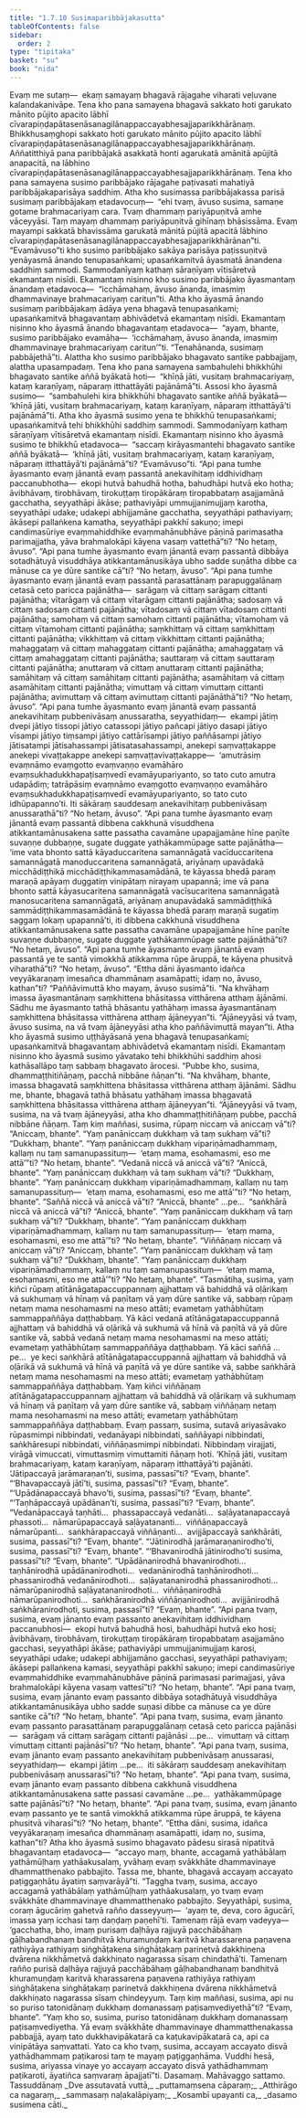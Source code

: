 ```yaml
---
title: "1.7.10 Susimaparibbājakasutta"
tableOfContents: false
sidebar:
  order: 2
type: "tipitaka"
basket: "su"
book: "nida"
---
```



<DynamicBreadcrumb />

<Division number="70" book="nida">

<Paragraph number="518" book="nida">
Evaṃ me sutaṃ—  ekaṃ samayaṃ bhagavā rājagahe viharati veḷuvane kalandakanivāpe. Tena kho pana samayena bhagavā sakkato hoti garukato mānito pūjito apacito lābhī cīvarapiṇḍapātasenāsanagilānappaccayabhesajjaparikkhārānaṃ. Bhikkhusaṃghopi sakkato hoti garukato mānito pūjito apacito lābhī cīvarapiṇḍapātasenāsanagilānappaccayabhesajjaparikkhārānaṃ. Aññatitthiyā pana paribbājakā asakkatā honti agarukatā amānitā apūjitā anapacitā, na lābhino cīvarapiṇḍapātasenāsanagilānappaccayabhesajjaparikkhārānaṃ.
</Paragraph>

<Paragraph number="519" book="nida">
Tena kho pana samayena susimo paribbājako rājagahe paṭivasati mahatiyā paribbājakaparisāya saddhiṃ. Atha kho susimassa paribbājakassa parisā susimaṃ paribbājakaṃ etadavocuṃ—  “ehi tvaṃ, āvuso susima, samaṇe gotame brahmacariyaṃ cara. Tvaṃ dhammaṃ pariyāpuṇitvā amhe vāceyyāsi. Taṃ mayaṃ dhammaṃ pariyāpuṇitvā gihīnaṃ bhāsissāma. Evaṃ mayampi sakkatā bhavissāma garukatā mānitā pūjitā apacitā lābhino cīvarapiṇḍapātasenāsanagilānappaccayabhesajjaparikkhārānan”ti. “Evamāvuso”ti kho susimo paribbājako sakāya parisāya paṭissuṇitvā yenāyasmā ānando tenupasaṅkami; upasaṅkamitvā āyasmatā ānandena saddhiṃ sammodi. Sammodanīyaṃ kathaṃ sāraṇīyaṃ vītisāretvā ekamantaṃ nisīdi. Ekamantaṃ nisinno kho susimo paribbājako āyasmantaṃ ānandaṃ etadavoca—  “icchāmahaṃ, āvuso ānanda, imasmiṃ dhammavinaye brahmacariyaṃ caritun”ti.
</Paragraph>

<Paragraph number="520" book="nida">
Atha kho āyasmā ānando susimaṃ paribbājakaṃ ādāya yena bhagavā tenupasaṅkami; upasaṅkamitvā bhagavantaṃ abhivādetvā ekamantaṃ nisīdi. Ekamantaṃ nisinno kho āyasmā ānando bhagavantaṃ etadavoca—  “ayaṃ, bhante, susimo paribbājako evamāha—  ‘icchāmahaṃ, āvuso ānanda, imasmiṃ dhammavinaye brahmacariyaṃ caritun’”ti. “Tenahānanda, susimaṃ pabbājethā”ti. Alattha kho susimo paribbājako bhagavato santike pabbajjaṃ, alattha upasampadaṃ.
</Paragraph>

<Paragraph number="521" book="nida">
Tena kho pana samayena sambahulehi bhikkhūhi bhagavato santike aññā byākatā hoti—  “khīṇā jāti, vusitaṃ brahmacariyaṃ, kataṃ karaṇīyaṃ, nāparaṃ itthattāyāti pajānāmā”ti. Assosi kho āyasmā susimo—  “sambahulehi kira bhikkhūhi bhagavato santike aññā byākatā—  ‘khīṇā jāti, vusitaṃ brahmacariyaṃ, kataṃ karaṇīyaṃ, nāparaṃ itthattāyā’ti pajānāmā”ti. Atha kho āyasmā susimo yena te bhikkhū tenupasaṅkami; upasaṅkamitvā tehi bhikkhūhi saddhiṃ sammodi. Sammodanīyaṃ kathaṃ sāraṇīyaṃ vītisāretvā ekamantaṃ nisīdi. Ekamantaṃ nisinno kho āyasmā susimo te bhikkhū etadavoca—  “saccaṃ kirāyasmantehi bhagavato santike aññā byākatā—  ‘khīṇā jāti, vusitaṃ brahmacariyaṃ, kataṃ karaṇīyaṃ, nāparaṃ itthattāyā’ti pajānāmā”ti? “Evamāvuso”ti.
</Paragraph>

<Paragraph number="522" book="nida">
“Api pana tumhe āyasmanto evaṃ jānantā evaṃ passantā anekavihitaṃ iddhividhaṃ paccanubhotha—  ekopi hutvā bahudhā hotha, bahudhāpi hutvā eko hotha; āvibhāvaṃ, tirobhāvaṃ, tirokuṭṭaṃ tiropākāraṃ tiropabbataṃ asajjamānā gacchatha, seyyathāpi ākāse; pathaviyāpi ummujjanimujjaṃ karotha, seyyathāpi udake; udakepi abhijjamāne gacchatha, seyyathāpi pathaviyaṃ; ākāsepi pallaṅkena kamatha, seyyathāpi pakkhī sakuṇo; imepi candimasūriye evaṃmahiddhike evaṃmahānubhāve pāṇinā parimasatha parimajjatha, yāva brahmalokāpi kāyena vasaṃ vattethā”ti? “No hetaṃ, āvuso”.
</Paragraph>

<Paragraph number="523" book="nida">
“Api pana tumhe āyasmanto evaṃ jānantā evaṃ passantā dibbāya sotadhātuyā visuddhāya atikkantamānusikāya ubho sadde suṇātha dibbe ca mānuse ca ye dūre santike cā”ti? “No hetaṃ, āvuso”.
</Paragraph>

<Paragraph number="524" book="nida">
“Api pana tumhe āyasmanto evaṃ jānantā evaṃ passantā parasattānaṃ parapuggalānaṃ cetasā ceto paricca pajānātha—  sarāgaṃ vā cittaṃ sarāgaṃ cittanti pajānātha; vītarāgaṃ vā cittaṃ vītarāgaṃ cittanti pajānātha; sadosaṃ vā cittaṃ sadosaṃ cittanti pajānātha; vītadosaṃ vā cittaṃ vītadosaṃ cittanti pajānātha; samohaṃ vā cittaṃ samohaṃ cittanti pajānātha; vītamohaṃ vā cittaṃ vītamohaṃ cittanti pajānātha; saṃkhittaṃ vā cittaṃ saṃkhittaṃ cittanti pajānātha; vikkhittaṃ vā cittaṃ vikkhittaṃ cittanti pajānātha; mahaggataṃ vā cittaṃ mahaggataṃ cittanti pajānātha; amahaggataṃ vā cittaṃ amahaggataṃ cittanti pajānātha; sauttaraṃ vā cittaṃ sauttaraṃ cittanti pajānātha; anuttaraṃ vā cittaṃ anuttaraṃ cittanti pajānātha; samāhitaṃ vā cittaṃ samāhitaṃ cittanti pajānātha; asamāhitaṃ vā cittaṃ asamāhitaṃ cittanti pajānātha; vimuttaṃ vā cittaṃ vimuttaṃ cittanti pajānātha; avimuttaṃ vā cittaṃ avimuttaṃ cittanti pajānāthā”ti? “No hetaṃ, āvuso”.
</Paragraph>

<Paragraph number="525" book="nida">
“Api pana tumhe āyasmanto evaṃ jānantā evaṃ passantā anekavihitaṃ pubbenivāsaṃ anussaratha, seyyathidaṃ—  ekampi jātiṃ dvepi jātiyo tissopi jātiyo catassopi jātiyo pañcapi jātiyo dasapi jātiyo vīsampi jātiyo tiṃsampi jātiyo cattārīsampi jātiyo paññāsampi jātiyo jātisatampi jātisahassampi jātisatasahassampi, anekepi saṃvaṭṭakappe anekepi vivaṭṭakappe anekepi saṃvaṭṭavivaṭṭakappe—  ‘amutrāsiṃ evaṃnāmo evaṃgotto evaṃvaṇṇo evamāhāro evaṃsukhadukkhapaṭisaṃvedī evamāyupariyanto, so tato cuto amutra udapādiṃ; tatrāpāsiṃ evaṃnāmo evaṃgotto evaṃvaṇṇo evamāhāro evaṃsukhadukkhapaṭisaṃvedī evamāyupariyanto, so tato cuto idhūpapanno’ti. Iti sākāraṃ sauddesaṃ anekavihitaṃ pubbenivāsaṃ anussarathā”ti? “No hetaṃ, āvuso”.
</Paragraph>

<Paragraph number="526" book="nida">
“Api pana tumhe āyasmanto evaṃ jānantā evaṃ passantā dibbena cakkhunā visuddhena atikkantamānusakena satte passatha cavamāne upapajjamāne hīne paṇīte suvaṇṇe dubbaṇṇe, sugate duggate yathākammūpage satte pajānātha—  ‘ime vata bhonto sattā kāyaduccaritena samannāgatā vacīduccaritena samannāgatā manoduccaritena samannāgatā, ariyānaṃ upavādakā micchādiṭṭhikā micchādiṭṭhikammasamādānā, te kāyassa bhedā paraṃ maraṇā apāyaṃ duggatiṃ vinipātaṃ nirayaṃ upapannā; ime vā pana bhonto sattā kāyasucaritena samannāgatā vacīsucaritena samannāgatā manosucaritena samannāgatā, ariyānaṃ anupavādakā sammādiṭṭhikā sammādiṭṭhikammasamādānā te kāyassa bhedā paraṃ maraṇā sugatiṃ saggaṃ lokaṃ upapannā’ti, iti dibbena cakkhunā visuddhena atikkantamānusakena satte passatha cavamāne upapajjamāne hīne paṇīte suvaṇṇe dubbaṇṇe, sugate duggate yathākammūpage satte pajānāthā”ti? “No hetaṃ, āvuso”.
</Paragraph>

<Paragraph number="527" book="nida">
“Api pana tumhe āyasmanto evaṃ jānantā evaṃ passantā ye te santā vimokkhā atikkamma rūpe āruppā, te kāyena phusitvā viharathā”ti? “No hetaṃ, āvuso”.
</Paragraph>

<Paragraph number="528" book="nida">
“Ettha dāni āyasmanto idañca veyyākaraṇaṃ imesañca dhammānaṃ asamāpatti; idaṃ no, āvuso, kathan”ti? “Paññāvimuttā kho mayaṃ, āvuso susimā”ti.
</Paragraph>

<Paragraph number="529" book="nida">
“Na khvāhaṃ imassa āyasmantānaṃ saṃkhittena bhāsitassa vitthārena atthaṃ ājānāmi. Sādhu me āyasmanto tathā bhāsantu yathāhaṃ imassa āyasmantānaṃ saṃkhittena bhāsitassa vitthārena atthaṃ ājāneyyan”ti. “Ājāneyyāsi vā tvaṃ, āvuso susima, na vā tvaṃ ājāneyyāsi atha kho paññāvimuttā mayan”ti.
</Paragraph>

<Paragraph number="530" book="nida">
Atha kho āyasmā susimo uṭṭhāyāsanā yena bhagavā tenupasaṅkami; upasaṅkamitvā bhagavantaṃ abhivādetvā ekamantaṃ nisīdi. Ekamantaṃ nisinno kho āyasmā susimo yāvatako tehi bhikkhūhi saddhiṃ ahosi kathāsallāpo taṃ sabbaṃ bhagavato ārocesi. “Pubbe kho, susima, dhammaṭṭhitiñāṇaṃ, pacchā nibbāne ñāṇan”ti.
</Paragraph>

<Paragraph number="531" book="nida">
“Na khvāhaṃ, bhante, imassa bhagavatā saṃkhittena bhāsitassa vitthārena atthaṃ ājānāmi. Sādhu me, bhante, bhagavā tathā bhāsatu yathāhaṃ imassa bhagavatā saṃkhittena bhāsitassa vitthārena atthaṃ ājāneyyan”ti. “Ājāneyyāsi vā tvaṃ, susima, na vā tvaṃ ājāneyyāsi, atha kho dhammaṭṭhitiñāṇaṃ pubbe, pacchā nibbāne ñāṇaṃ.
</Paragraph>

<Paragraph number="532" book="nida">
Taṃ kiṃ maññasi, susima, rūpaṃ niccaṃ vā aniccaṃ vā”ti? “Aniccaṃ, bhante”. “Yaṃ panāniccaṃ dukkhaṃ vā taṃ sukhaṃ vā”ti? “Dukkhaṃ, bhante”. “Yaṃ panāniccaṃ dukkhaṃ vipariṇāmadhammaṃ, kallaṃ nu taṃ samanupassituṃ—  ‘etaṃ mama, esohamasmi, eso me attā’”ti? “No hetaṃ, bhante”. “Vedanā niccā vā aniccā vā”ti? “Aniccā, bhante”. “Yaṃ panāniccaṃ dukkhaṃ vā taṃ sukhaṃ vā”ti? “Dukkhaṃ, bhante”. “Yaṃ panāniccaṃ dukkhaṃ vipariṇāmadhammaṃ, kallaṃ nu taṃ samanupassituṃ—  ‘etaṃ mama, esohamasmi, eso me attā’”ti? “No hetaṃ, bhante”. “Saññā niccā vā aniccā vā”ti? “Aniccā, bhante” …pe…  “saṅkhārā niccā vā aniccā vā”ti? “Aniccā, bhante”. “Yaṃ panāniccaṃ dukkhaṃ vā taṃ sukhaṃ vā”ti? “Dukkhaṃ, bhante”. “Yaṃ panāniccaṃ dukkhaṃ vipariṇāmadhammaṃ, kallaṃ nu taṃ samanupassituṃ—  ‘etaṃ mama, esohamasmi, eso me attā’”ti? “No hetaṃ, bhante”. “Viññāṇaṃ niccaṃ vā aniccaṃ vā”ti? “Aniccaṃ, bhante”. “Yaṃ panāniccaṃ dukkhaṃ vā taṃ sukhaṃ vā”ti? “Dukkhaṃ, bhante”. “Yaṃ panāniccaṃ dukkhaṃ vipariṇāmadhammaṃ, kallaṃ nu taṃ samanupassituṃ—  ‘etaṃ mama, esohamasmi, eso me attā’”ti? “No hetaṃ, bhante”.
</Paragraph>

<Paragraph number="533" book="nida">
“Tasmātiha, susima, yaṃ kiñci rūpaṃ atītānāgatapaccuppannaṃ ajjhattaṃ vā bahiddhā vā oḷārikaṃ vā sukhumaṃ vā hīnaṃ vā paṇītaṃ vā yaṃ dūre santike vā, sabbaṃ rūpaṃ netaṃ mama nesohamasmi na meso attāti; evametaṃ yathābhūtaṃ sammappaññāya daṭṭhabbaṃ. Yā kāci vedanā atītānāgatapaccuppannā ajjhattaṃ vā bahiddhā vā oḷārikā vā sukhumā vā hīnā vā paṇītā vā yā dūre santike vā, sabbā vedanā netaṃ mama nesohamasmi na meso attāti; evametaṃ yathābhūtaṃ sammappaññāya daṭṭhabbaṃ. Yā kāci saññā …pe…  ye keci saṅkhārā atītānāgatapaccuppannā ajjhattaṃ vā bahiddhā vā oḷārikā vā sukhumā vā hīnā vā paṇītā vā ye dūre santike vā, sabbe saṅkhārā netaṃ mama nesohamasmi na meso attāti; evametaṃ yathābhūtaṃ sammappaññāya daṭṭhabbaṃ. Yaṃ kiñci viññāṇaṃ atītānāgatapaccuppannaṃ ajjhattaṃ vā bahiddhā vā oḷārikaṃ vā sukhumaṃ vā hīnaṃ vā paṇītaṃ vā yaṃ dūre santike vā, sabbaṃ viññāṇaṃ netaṃ mama nesohamasmi na meso attāti; evametaṃ yathābhūtaṃ sammappaññāya daṭṭhabbaṃ.
</Paragraph>

<Paragraph number="534" book="nida">
Evaṃ passaṃ, susima, sutavā ariyasāvako rūpasmimpi nibbindati, vedanāyapi nibbindati, saññāyapi nibbindati, saṅkhāresupi nibbindati, viññāṇasmimpi nibbindati. Nibbindaṃ virajjati, virāgā vimuccati, vimuttasmiṃ vimuttamiti ñāṇaṃ hoti. ‘Khīṇā jāti, vusitaṃ brahmacariyaṃ, kataṃ karaṇīyaṃ, nāparaṃ itthattāyā’ti pajānāti.
</Paragraph>

<Paragraph number="535" book="nida">
‘Jātipaccayā jarāmaraṇan’ti, susima, passasī”ti? “Evaṃ, bhante”. “‘Bhavapaccayā jātī’ti, susima, passasī”ti? “Evaṃ, bhante”. “‘Upādānapaccayā bhavo’ti, susima, passasī”ti? “Evaṃ, bhante”. “‘Taṇhāpaccayā upādānan’ti, susima, passasī”ti? “Evaṃ, bhante”. “Vedanāpaccayā taṇhāti…  phassapaccayā vedanāti…  saḷāyatanapaccayā phassoti…  nāmarūpapaccayā saḷāyatananti…  viññāṇapaccayā nāmarūpanti…  saṅkhārapaccayā viññāṇanti…  avijjāpaccayā saṅkhārāti, susima, passasī”ti? “Evaṃ, bhante”.
</Paragraph>

<Paragraph number="536" book="nida">
“‘Jātinirodhā jarāmaraṇanirodho’ti, susima, passasī”ti? “Evaṃ, bhante”. “‘Bhavanirodhā jātinirodho’ti susima, passasī”ti? “Evaṃ, bhante”. “Upādānanirodhā bhavanirodhoti…  taṇhānirodhā upādānanirodhoti…  vedanānirodhā taṇhānirodhoti…  phassanirodhā vedanānirodhoti…  saḷāyatananirodhā phassanirodhoti…  nāmarūpanirodhā saḷāyatananirodhoti…  viññāṇanirodhā nāmarūpanirodhoti…  saṅkhāranirodhā viññāṇanirodhoti…  avijjānirodhā saṅkhāranirodhoti, susima, passasī”ti? “Evaṃ, bhante”.
</Paragraph>

<Paragraph number="537" book="nida">
“Api pana tvaṃ, susima, evaṃ jānanto evaṃ passanto anekavihitaṃ iddhividhaṃ paccanubhosi—  ekopi hutvā bahudhā hosi, bahudhāpi hutvā eko hosi; āvibhāvaṃ, tirobhāvaṃ, tirokuṭṭaṃ tiropākāraṃ tiropabbataṃ asajjamāno gacchasi, seyyathāpi ākāse; pathaviyāpi ummujjanimujjaṃ karosi, seyyathāpi udake; udakepi abhijjamāno gacchasi, seyyathāpi pathaviyaṃ; ākāsepi pallaṅkena kamasi, seyyathāpi pakkhī sakuṇo; imepi candimasūriye evaṃmahiddhike evaṃmahānubhāve pāṇinā parimasasi parimajjasi, yāva brahmalokāpi kāyena vasaṃ vattesī”ti? “No hetaṃ, bhante”.
</Paragraph>

<Paragraph number="538" book="nida">
“Api pana tvaṃ, susima, evaṃ jānanto evaṃ passanto dibbāya sotadhātuyā visuddhāya atikkantamānusikāya ubho sadde suṇasi dibbe ca mānuse ca ye dūre santike cā”ti? “No hetaṃ, bhante”.
</Paragraph>

<Paragraph number="539" book="nida">
“Api pana tvaṃ, susima, evaṃ jānanto evaṃ passanto parasattānaṃ parapuggalānaṃ cetasā ceto paricca pajānāsi—  sarāgaṃ vā cittaṃ sarāgaṃ cittanti pajānāsi …pe…  vimuttaṃ vā cittaṃ vimuttaṃ cittanti pajānāsī”ti? “No hetaṃ, bhante”.
</Paragraph>

<Paragraph number="540" book="nida">
“Api pana tvaṃ, susima, evaṃ jānanto evaṃ passanto anekavihitaṃ pubbenivāsaṃ anussarasi, seyyathidaṃ—  ekampi jātiṃ …pe…  iti sākāraṃ sauddesaṃ anekavihitaṃ pubbenivāsaṃ anussarasī”ti? “No hetaṃ, bhante”.
</Paragraph>

<Paragraph number="541" book="nida">
“Api pana tvaṃ, susima, evaṃ jānanto evaṃ passanto dibbena cakkhunā visuddhena atikkantamānusakena satte passasi cavamāne …pe…  yathākammūpage satte pajānāsī”ti? “No hetaṃ, bhante”.
</Paragraph>

<Paragraph number="542" book="nida">
“Api pana tvaṃ, susima, evaṃ jānanto evaṃ passanto ye te santā vimokkhā atikkamma rūpe āruppā, te kāyena phusitvā viharasī”ti? “No hetaṃ, bhante”.
</Paragraph>

<Paragraph number="543" book="nida">
“Ettha dāni, susima, idañca veyyākaraṇaṃ imesañca dhammānaṃ asamāpatti, idaṃ no, susima, kathan”ti?
</Paragraph>

<Paragraph number="544" book="nida">
Atha kho āyasmā susimo bhagavato pādesu sirasā nipatitvā bhagavantaṃ etadavoca—  “accayo maṃ, bhante, accagamā yathābālaṃ yathāmūḷhaṃ yathāakusalaṃ, yvāhaṃ evaṃ svākkhāte dhammavinaye dhammatthenako pabbajito. Tassa me, bhante, bhagavā accayaṃ accayato paṭiggaṇhātu āyatiṃ saṃvarāyā”ti.
</Paragraph>

<Paragraph number="545" book="nida">
“Taggha tvaṃ, susima, accayo accagamā yathābālaṃ yathāmūḷhaṃ yathāakusalaṃ, yo tvaṃ evaṃ svākkhāte dhammavinaye dhammatthenako pabbajito. Seyyathāpi, susima, coraṃ āgucāriṃ gahetvā rañño dasseyyuṃ—  ‘ayaṃ te, deva, coro āgucārī, imassa yaṃ icchasi taṃ daṇḍaṃ paṇehī’ti. Tamenaṃ rājā evaṃ vadeyya—  ‘gacchatha, bho, imaṃ purisaṃ daḷhāya rajjuyā pacchābāhaṃ gāḷhabandhanaṃ bandhitvā khuramuṇḍaṃ karitvā kharassarena paṇavena rathiyāya rathiyaṃ siṅghāṭakena siṅghāṭakaṃ parinetvā dakkhiṇena dvārena nikkhāmetvā dakkhiṇato nagarassa sīsaṃ chindathā’ti. Tamenaṃ rañño purisā daḷhāya rajjuyā pacchābāhaṃ gāḷhabandhanaṃ bandhitvā khuramuṇḍaṃ karitvā kharassarena paṇavena rathiyāya rathiyaṃ siṅghāṭakena siṅghāṭakaṃ parinetvā dakkhiṇena dvārena nikkhāmetvā dakkhiṇato nagarassa sīsaṃ chindeyyuṃ. Taṃ kiṃ maññasi, susima, api nu so puriso tatonidānaṃ dukkhaṃ domanassaṃ paṭisaṃvediyethā”ti? “Evaṃ, bhante”.
</Paragraph>

<Paragraph number="546" book="nida">
“Yaṃ kho so, susima, puriso tatonidānaṃ dukkhaṃ domanassaṃ paṭisaṃvediyetha. Yā evaṃ svākkhāte dhammavinaye dhammatthenakassa pabbajjā, ayaṃ tato dukkhavipākatarā ca kaṭukavipākatarā ca, api ca vinipātāya saṃvattati. Yato ca kho tvaṃ, susima, accayaṃ accayato disvā yathādhammaṃ paṭikarosi taṃ te mayaṃ paṭiggaṇhāma. Vuddhi hesā, susima, ariyassa vinaye yo accayaṃ accayato disvā yathādhammaṃ paṭikaroti, āyatiñca saṃvaraṃ āpajjatī”ti.

</Paragraph>
</Division>

<Paragraph number="547" type="center" book="nida">
Dasamaṃ.



</Paragraph>

<Paragraph number="548" type="center" book="nida">
Mahāvaggo sattamo.



</Paragraph>

<Paragraph number="549" type="center" book="nida">
Tassuddānaṃ


</Paragraph>

<Paragraph number="550" type="verses" book="nida">
_Dve assutavatā vuttā,_  
_puttamaṃsena cāparaṃ;_  
_Atthirāgo ca nagaraṃ,_  
_sammasaṃ naḷakalāpiyaṃ;_  
_Kosambī upayanti ca,_  
_dasamo susimena cāti._
</Paragraph>